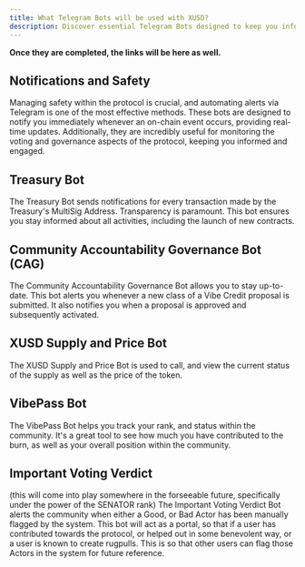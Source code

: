 ```yaml
---
title: What Telegram Bots will be used with XUSD?
description: Discover essential Telegram Bots designed to keep you informed about the protocol, ensuring transparency, safety, and active participation.
---
```

**Once they are completed, the links will be here as well.** 

## Notifications and Safety

Managing safety within the protocol is crucial, and automating alerts via Telegram is one of the most effective methods. These bots are designed to notify you immediately whenever an on-chain event occurs, providing real-time updates. Additionally, they are incredibly useful for monitoring the voting and governance aspects of the protocol, keeping you informed and engaged.

## Treasury Bot

The Treasury Bot sends notifications for every transaction made by the Treasury's MultiSig Address. Transparency is paramount. This bot ensures you stay informed about all activities, including the launch of new contracts.

## Community Accountability Governance Bot (CAG)

The Community Accountability Governance Bot allows you to stay up-to-date. This bot alerts you whenever a new class of a Vibe Credit proposal is submitted. It also notifies you when a proposal is approved and subsequently activated.

## XUSD Supply and Price Bot

The XUSD Supply and Price Bot is used to call, and view the current status of the supply as well as the price of the token.

## VibePass Bot

The VibePass Bot helps you track your rank, and status within the community. It's a great tool to see how much you have contributed to the burn, as well as your overall position within the community.

## Important Voting Verdict

(this will come into play somewhere in the forseeable future, specifically under the power of the SENATOR rank)
The Important Voting Verdict Bot alerts the community when either a Good, or Bad Actor has been manually flagged by the system.
This bot will act as a portal, so that if a user has contributed towards the protocol, or helped out in some benevolent way, or a user is known to create rugpulls. This is so that other users can flag those Actors in the system for future reference.
